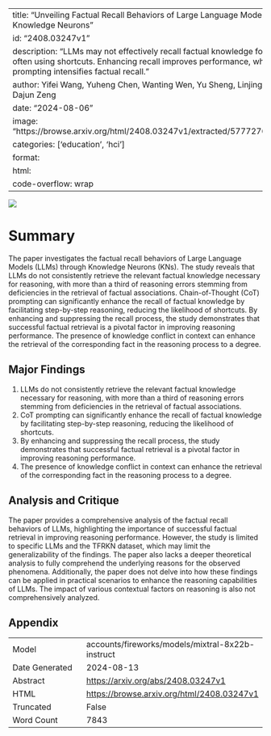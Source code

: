 
---
title: "Unveiling Factual Recall Behaviors of Large Language Models through Knowledge Neurons"
id: "2408.03247v1"
description: "LLMs may not effectively recall factual knowledge for reasoning, often using shortcuts. Enhancing recall improves performance, while CoT prompting intensifies factual recall."
author: Yifei Wang, Yuheng Chen, Wanting Wen, Yu Sheng, Linjing Li, Daniel Dajun Zeng
date: "2024-08-06"
image: "https://browse.arxiv.org/html/2408.03247v1/extracted/5777276/figure/1.png"
categories: ['education', 'hci']
format:
  html:
    code-overflow: wrap
---

![](https://browse.arxiv.org/html/2408.03247v1/extracted/5777276/figure/1.png)

# Summary

The paper investigates the factual recall behaviors of Large Language Models (LLMs) through Knowledge Neurons (KNs). The study reveals that LLMs do not consistently retrieve the relevant factual knowledge necessary for reasoning, with more than a third of reasoning errors stemming from deficiencies in the retrieval of factual associations. Chain-of-Thought (CoT) prompting can significantly enhance the recall of factual knowledge by facilitating step-by-step reasoning, reducing the likelihood of shortcuts. By enhancing and suppressing the recall process, the study demonstrates that successful factual retrieval is a pivotal factor in improving reasoning performance. The presence of knowledge conflict in context can enhance the retrieval of the corresponding fact in the reasoning process to a degree.

## Major Findings

1. LLMs do not consistently retrieve the relevant factual knowledge necessary for reasoning, with more than a third of reasoning errors stemming from deficiencies in the retrieval of factual associations.
2. CoT prompting can significantly enhance the recall of factual knowledge by facilitating step-by-step reasoning, reducing the likelihood of shortcuts.
3. By enhancing and suppressing the recall process, the study demonstrates that successful factual retrieval is a pivotal factor in improving reasoning performance.
4. The presence of knowledge conflict in context can enhance the retrieval of the corresponding fact in the reasoning process to a degree.

## Analysis and Critique

The paper provides a comprehensive analysis of the factual recall behaviors of LLMs, highlighting the importance of successful factual retrieval in improving reasoning performance. However, the study is limited to specific LLMs and the TFRKN dataset, which may limit the generalizability of the findings. The paper also lacks a deeper theoretical analysis to fully comprehend the underlying reasons for the observed phenomena. Additionally, the paper does not delve into how these findings can be applied in practical scenarios to enhance the reasoning capabilities of LLMs. The impact of various contextual factors on reasoning is also not comprehensively analyzed.

## Appendix

|          |          |
|----------|----------|
| Model     | accounts/fireworks/models/mixtral-8x22b-instruct       |
| Date Generated     | 2024-08-13       |
| Abstract | [https://arxiv.org/abs/2408.03247v1](https://arxiv.org/abs/2408.03247v1)        |
| HTML     | [https://browse.arxiv.org/html/2408.03247v1](https://browse.arxiv.org/html/2408.03247v1)       |
| Truncated       | False       |
| Word Count       | 7843       |